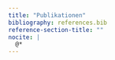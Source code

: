 ```yaml
---
title: "Publikationen"
bibliography: references.bib
reference-section-title: ""
nocite: |
  @*
---
```


::: {#refs}
:::